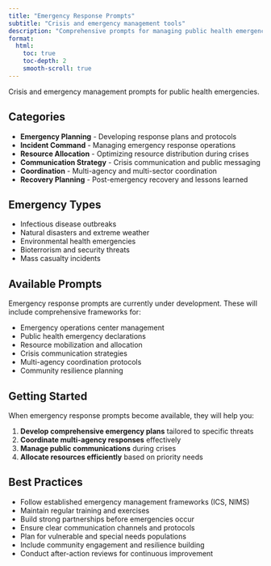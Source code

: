 ```yaml
---
title: "Emergency Response Prompts"
subtitle: "Crisis and emergency management tools"
description: "Comprehensive prompts for managing public health emergencies, from planning through recovery"
format:
  html:
    toc: true
    toc-depth: 2
    smooth-scroll: true
---
```


Crisis and emergency management prompts for public health emergencies.

## Categories

- **Emergency Planning** - Developing response plans and protocols
- **Incident Command** - Managing emergency response operations
- **Resource Allocation** - Optimizing resource distribution during crises
- **Communication Strategy** - Crisis communication and public messaging
- **Coordination** - Multi-agency and multi-sector coordination
- **Recovery Planning** - Post-emergency recovery and lessons learned

## Emergency Types

- Infectious disease outbreaks
- Natural disasters and extreme weather
- Environmental health emergencies
- Bioterrorism and security threats
- Mass casualty incidents

## Available Prompts

:::{.callout-note title="Coming Soon"}
Emergency response prompts are currently under development. These will include comprehensive frameworks for:

- Emergency operations center management
- Public health emergency declarations
- Resource mobilization and allocation
- Crisis communication strategies
- Multi-agency coordination protocols
- Community resilience planning
:::

## Getting Started

When emergency response prompts become available, they will help you:

1. **Develop comprehensive emergency plans** tailored to specific threats
2. **Coordinate multi-agency responses** effectively
3. **Manage public communications** during crises
4. **Allocate resources efficiently** based on priority needs

## Best Practices

- Follow established emergency management frameworks (ICS, NIMS)
- Maintain regular training and exercises
- Build strong partnerships before emergencies occur
- Ensure clear communication channels and protocols
- Plan for vulnerable and special needs populations
- Include community engagement and resilience building
- Conduct after-action reviews for continuous improvement